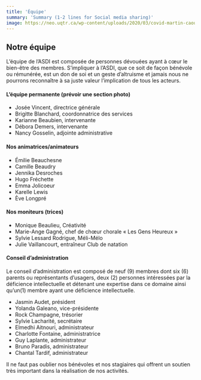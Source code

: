```yaml
---
title: 'Équipe'
summary: 'Summary (1-2 lines for Social media sharing)'
image: https://neo.uqtr.ca/wp-content/uploads/2020/03/covid-martin-caouette-uqtr.jpg
---
```


## Notre équipe

L’équipe de l’ASDI est composée de personnes dévouées ayant à cœur le bien-être des membres. S’impliquer à l’ASDI, que ce soit de façon bénévole ou rémunérée, est un don de soi et un geste d’altruisme et jamais nous ne pourrons reconnaître à sa juste valeur l’implication de tous les acteurs.

#### L’équipe permanente (prévoir une section photo)

- Josée Vincent, directrice générale
- Brigitte Blanchard, coordonnatrice des services
- Karianne Beaubien, intervenante
- Débora Demers, intervenante
- Nancy Gosselin, adjointe administrative

#### Nos animatrices/animateurs

- Émilie Beauchesne
- Camille Beaudry
- Jennika Desroches
- Hugo Fréchette
- Emma Jolicoeur
- Karelle Lewis
- Ève Longpré

#### Nos moniteurs (trices)

- Monique Beaulieu, Créativité
- Marie-Ange Gagné, chef de chœur chorale « Les Gens Heureux »
- Sylvie Lessard Rodrigue, Méli-Mélo
- Julie Vaillancourt, entraîneur Club de natation

#### Conseil d’administration

Le conseil d’administration est composé de neuf (9) membres dont six (6) parents ou représentants d’usagers, deux (2) personnes intéressées par la déficience intellectuelle et détenant une expertise dans ce domaine ainsi qu’un(1) membre ayant une déficience intellectuelle.

- Jasmin Audet, président
- Yolanda Galeano, vice-présidente
- Rock Champagne, trésorier
- Sylvie Lacharité, secrétaire
- Elmedhi Aitnouri, administrateur
- Charlotte Fontaine, administratrice
- Guy Laplante, administrateur
- Bruno Paradis, administrateur
- Chantal Tardif, administrateur

Il ne faut pas oublier nos bénévoles et nos stagiaires qui offrent un soutien très important dans la réalisation de nos activités.
